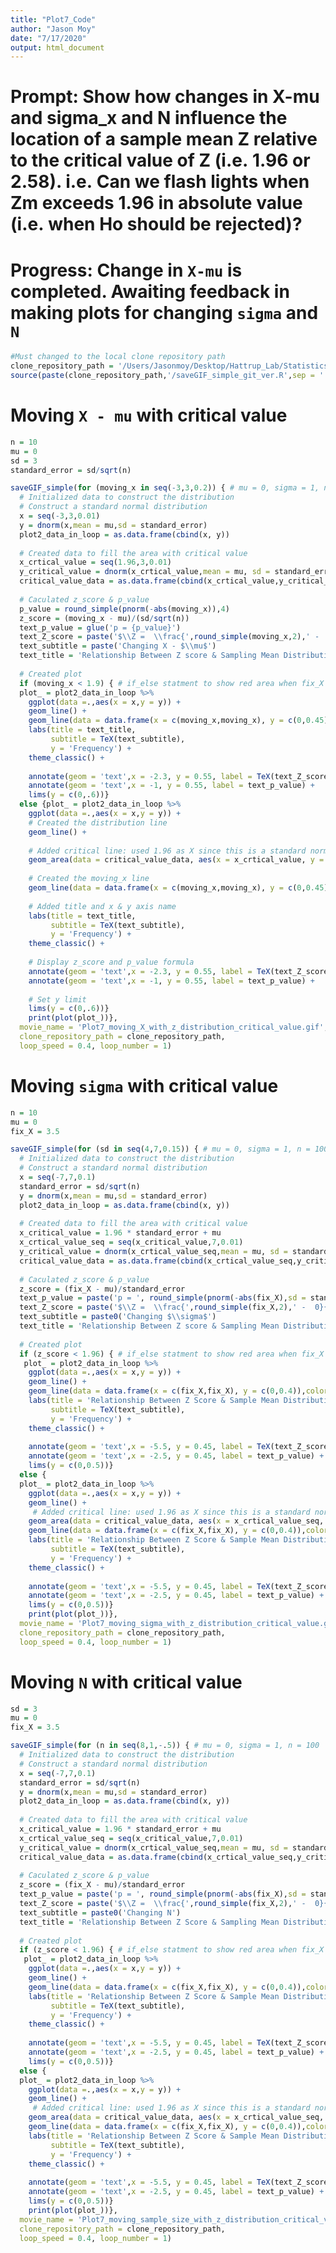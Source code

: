 ```yaml
---
title: "Plot7_Code"
author: "Jason Moy"
date: "7/17/2020"
output: html_document
---
```


# Prompt: Show how changes in X-mu and sigma_x and N influence the location of a sample mean Z relative to the critical value of Z (i.e. 1.96 or 2.58). i.e. Can we flash lights when Zm exceeds 1.96 in absolute value (i.e. when Ho should be rejected)?

# Progress: Change in `X-mu` is completed. Awaiting feedback in making plots for changing `sigma` and `N`

```r
#Must changed to the local clone repository path
clone_repository_path = '/Users/Jasonmoy/Desktop/Hattrup_Lab/Statistics_Animation_Plot' #edit here
source(paste(clone_repository_path,'/saveGIF_simple_git_ver.R',sep = '')) # run the saveGIF_simple function 
```

# Moving `X - mu` with critical value
```r
n = 10
mu = 0 
sd = 3
standard_error = sd/sqrt(n)

saveGIF_simple(for (moving_x in seq(-3,3,0.2)) { # mu = 0, sigma = 1, n = 100
  # Initialized data to construct the distribution 
  # Construct a standard normal distribution 
  x = seq(-3,3,0.01)
  y = dnorm(x,mean = mu,sd = standard_error)
  plot2_data_in_loop = as.data.frame(cbind(x, y))
  
  # Created data to fill the area with critical value 
  x_crtical_value = seq(1.96,3,0.01)
  y_critical_value = dnorm(x_crtical_value,mean = mu, sd = standard_error)
  critical_value_data = as.data.frame(cbind(x_crtical_value,y_critical_value))
  
  # Caculated z_score & p_value 
  p_value = round_simple(pnorm(-abs(moving_x)),4)
  z_score = (moving_x - mu)/(sd/sqrt(n))
  text_p_value = glue('p = {p_value}')
  text_Z_score = paste('$\\Z =  \\frac{',round_simple(moving_x,2),' -  0}{',sd,'/\\sqrt{',n,'}}$ = ', round_simple(z_score,2))
  text_subtitle = paste('Changing X - $\\mu$')
  text_title = 'Relationship Between Z score & Sampling Mean Distribution'
  
  # Created plot 
  if (moving_x < 1.9) { # if_else statment to show red area when fix_X exceeded critical boundary (i.e. 1.96 z_score). The else chunk code is same as the code in the if chunk except added a line of code for filling the area beyond critical value with red  
  plot_ = plot2_data_in_loop %>% 
    ggplot(data =.,aes(x = x,y = y)) + 
    geom_line() + 
    geom_line(data = data.frame(x = c(moving_x,moving_x), y = c(0,0.45)),color = 'blue') +
    labs(title = text_title, 
         subtitle = TeX(text_subtitle),
         y = 'Frequency') + 
    theme_classic() + 
    
    annotate(geom = 'text',x = -2.3, y = 0.55, label = TeX(text_Z_score)) + 
    annotate(geom = 'text',x = -1, y = 0.55, label = text_p_value) + 
    lims(y = c(0,.6))} 
  else {plot_ = plot2_data_in_loop %>% 
    ggplot(data =.,aes(x = x,y = y)) + 
    # Created the distribution line 
    geom_line() + 
    
    # Added critical line: used 1.96 as X since this is a standard normal distribution
    geom_area(data = critical_value_data, aes(x = x_crtical_value, y = y_critical_value),fill = 'red') + 
    
    # Created the moving_x line 
    geom_line(data = data.frame(x = c(moving_x,moving_x), y = c(0,0.45)),color = 'blue') +
    
    # Added title and x & y axis name 
    labs(title = text_title,
         subtitle = TeX(text_subtitle),
         y = 'Frequency') + 
    theme_classic() + 
    
    # Display z_score and p_value formula 
    annotate(geom = 'text',x = -2.3, y = 0.55, label = TeX(text_Z_score)) + 
    annotate(geom = 'text',x = -1, y = 0.55, label = text_p_value) + 
    
    # Set y limit 
    lims(y = c(0,.6))}
    print(plot(plot_))},
  movie_name = 'Plot7_moving_X_with_z_distribution_critical_value.gif', 
  clone_repository_path = clone_repository_path,
  loop_speed = 0.4, loop_number = 1)
```

# Moving `sigma` with critical value 
```r
n = 10
mu = 0 
fix_X = 3.5

saveGIF_simple(for (sd in seq(4,7,0.15)) { # mu = 0, sigma = 1, n = 100
  # Initialized data to construct the distribution 
  # Construct a standard normal distribution 
  x = seq(-7,7,0.1)
  standard_error = sd/sqrt(n)
  y = dnorm(x,mean = mu,sd = standard_error)
  plot2_data_in_loop = as.data.frame(cbind(x, y))
  
  # Created data to fill the area with critical value 
  x_critical_value = 1.96 * standard_error + mu
  x_crtical_value_seq = seq(x_critical_value,7,0.01)
  y_critical_value = dnorm(x_crtical_value_seq,mean = mu, sd = standard_error)
  critical_value_data = as.data.frame(cbind(x_crtical_value_seq,y_critical_value))
  
  # Caculated z_score & p_value 
  z_score = (fix_X - mu)/standard_error
  text_p_value = paste('p = ', round_simple(pnorm(-abs(fix_X),sd = standard_error),4))
  text_Z_score = paste('$\\Z =  \\frac{',round_simple(fix_X,2),' -  0}{',sd,'/\\sqrt{',n,'}}$ = ',round_simple(z_score,2))
  text_subtitle = paste0('Changing $\\sigma$')
  text_title = 'Relationship Between Z score & Sampling Mean Distribution'
  
  # Created plot 
  if (z_score < 1.96) { # if_else statment to show red area when fix_X exceeded critical boundary (i.e. 1.96 z_score). The else chunk code is same as the code in the if chunk except added a line of code for filling the area beyond critical value with red  
   plot_ = plot2_data_in_loop %>% 
    ggplot(data =.,aes(x = x,y = y)) + 
    geom_line() + 
    geom_line(data = data.frame(x = c(fix_X,fix_X), y = c(0,0.4)),color = 'blue') + 
    labs(title = 'Relationship Between Z Score & Sample Mean Distribution',
         subtitle = TeX(text_subtitle),
         y = 'Frequency') + 
    theme_classic() + 
    
    annotate(geom = 'text',x = -5.5, y = 0.45, label = TeX(text_Z_score)) + 
    annotate(geom = 'text',x = -2.5, y = 0.45, label = text_p_value) + 
    lims(y = c(0,0.5))} 
  else {
  plot_ = plot2_data_in_loop %>% 
    ggplot(data =.,aes(x = x,y = y)) + 
    geom_line() + 
     # Added critical line: used 1.96 as X since this is a standard normal distribution
    geom_area(data = critical_value_data, aes(x = x_crtical_value_seq, y = y_critical_value),fill = 'red') + 
    geom_line(data = data.frame(x = c(fix_X,fix_X), y = c(0,0.4)),color = 'blue') + 
    labs(title = 'Relationship Between Z Score & Sample Mean Distribution',
         subtitle = TeX(text_subtitle),
         y = 'Frequency') + 
    theme_classic() + 
    
    annotate(geom = 'text',x = -5.5, y = 0.45, label = TeX(text_Z_score)) + 
    annotate(geom = 'text',x = -2.5, y = 0.45, label = text_p_value) + 
    lims(y = c(0,0.5))}
    print(plot(plot_))},
  movie_name = 'Plot7_moving_sigma_with_z_distribution_critical_value.gif', 
  clone_repository_path = clone_repository_path,
  loop_speed = 0.4, loop_number = 1)
```
# Moving `N` with critical value 
```r
sd = 3
mu = 0 
fix_X = 3.5

saveGIF_simple(for (n in seq(8,1,-.5)) { # mu = 0, sigma = 1, n = 100
  # Initialized data to construct the distribution 
  # Construct a standard normal distribution 
  x = seq(-7,7,0.1)
  standard_error = sd/sqrt(n)
  y = dnorm(x,mean = mu,sd = standard_error)
  plot2_data_in_loop = as.data.frame(cbind(x, y))
  
  # Created data to fill the area with critical value 
  x_critical_value = 1.96 * standard_error + mu
  x_crtical_value_seq = seq(x_critical_value,7,0.01)
  y_critical_value = dnorm(x_crtical_value_seq,mean = mu, sd = standard_error)
  critical_value_data = as.data.frame(cbind(x_crtical_value_seq,y_critical_value))
  
  # Caculated z_score & p_value 
  z_score = (fix_X - mu)/standard_error
  text_p_value = paste('p = ', round_simple(pnorm(-abs(fix_X),sd = standard_error),4))
  text_Z_score = paste('$\\Z =  \\frac{',round_simple(fix_X,2),' -  0}{',sd,'/\\sqrt{',n,'}}$ = ',round_simple(z_score,2))
  text_subtitle = paste0('Changing N')
  text_title = 'Relationship Between Z Score & Sampling Mean Distribution'
  
  # Created plot 
  if (z_score < 1.96) { # if_else statment to show red area when fix_X exceeded critical boundary (i.e. 1.96 z_score). The else chunk code is same as the code in the if chunk except added a line of code for filling the area beyond critical value with red  
   plot_ = plot2_data_in_loop %>% 
    ggplot(data =.,aes(x = x,y = y)) + 
    geom_line() + 
    geom_line(data = data.frame(x = c(fix_X,fix_X), y = c(0,0.4)),color = 'blue') + 
    labs(title = 'Relationship Between Z Score & Sample Mean Distribution',
         subtitle = TeX(text_subtitle),
         y = 'Frequency') + 
    theme_classic() + 
    
    annotate(geom = 'text',x = -5.5, y = 0.45, label = TeX(text_Z_score)) + 
    annotate(geom = 'text',x = -2.5, y = 0.45, label = text_p_value) + 
    lims(y = c(0,0.5))} 
  else {
  plot_ = plot2_data_in_loop %>% 
    ggplot(data =.,aes(x = x,y = y)) + 
    geom_line() + 
     # Added critical line: used 1.96 as X since this is a standard normal distribution
    geom_area(data = critical_value_data, aes(x = x_crtical_value_seq, y = y_critical_value),fill = 'red') + 
    geom_line(data = data.frame(x = c(fix_X,fix_X), y = c(0,0.4)),color = 'blue') + 
    labs(title = 'Relationship Between Z Score & Sample Mean Distribution',
         subtitle = TeX(text_subtitle),
         y = 'Frequency') + 
    theme_classic() + 
    
    annotate(geom = 'text',x = -5.5, y = 0.45, label = TeX(text_Z_score)) + 
    annotate(geom = 'text',x = -2.5, y = 0.45, label = text_p_value) + 
    lims(y = c(0,0.5))}
    print(plot(plot_))},
  movie_name = 'Plot7_moving_sample_size_with_z_distribution_critical_value.gif', 
  clone_repository_path = clone_repository_path,
  loop_speed = 0.4, loop_number = 1)
```